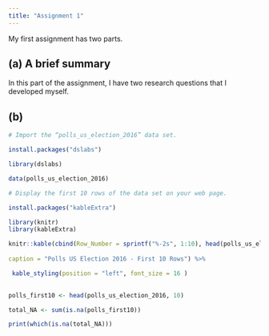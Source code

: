 ---
title: "Assignment 1"
---

My first assignment has two parts.

## (a) A brief summary

In this part of the assignment, I have two research questions that I developed myself.

## (b)

```{r}

# Import the “polls_us_election_2016” data set.

install.packages("dslabs")

library(dslabs)

data(polls_us_election_2016)

# Display the first 10 rows of the data set on your web page.

install.packages("kableExtra")

library(knitr)
library(kableExtra)

knitr::kable(cbind(Row_Number = sprintf("%-2s", 1:10), head(polls_us_election_2016, 10)), 
             
caption = "Polls US Election 2016 - First 10 Rows") %>%

 kable_styling(position = "left", font_size = 16 ) 
  

```

```{r}

polls_first10 <- head(polls_us_election_2016, 10)

total_NA <- sum(is.na(polls_first10)) 

print(which(is.na(total_NA)))

```
